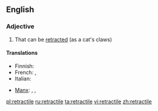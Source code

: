 ==English==

===Adjective===
{{en-adj}}

# That can be [[retract]]ed (as a cat's claws)

====Translations====
{{trans-top|that can be retracted}}
* Finnish: {{t|fi|sisäänvedettävä}}
* French: {{t+|fr|rétractable|m|f}}, {{t+|fr|rétractile|m|f}}
* Italian: {{t+|it|retrattile}}
{{trans-mid}}
* [[Manx]]: {{t|gv|yn-chraplaghey}}, {{t|gv|yn-hirkaghey}}, {{t|gv|yn-yrjaghey}}
{{trans-bottom}}

[[pl:retractile]]
[[ru:retractile]]
[[ta:retractile]]
[[vi:retractile]]
[[zh:retractile]]